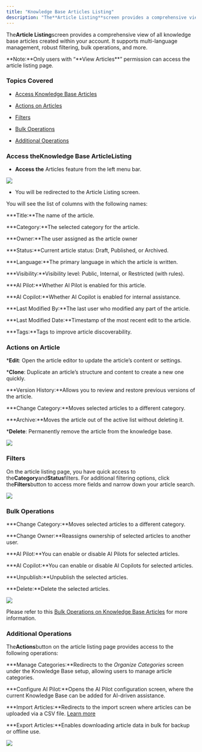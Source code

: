 ```yaml
---
title: "Knowledge Base Articles Listing"
description: "The**Article Listing**screen provides a comprehensive view of all knowledge base articles created within your account. It supports multi-language mana..."
---
```


The**Article Listing**screen provides a comprehensive view of all knowledge base articles created within your account. It supports multi-language management, robust filtering, bulk operations, and more.

<Note>
**Note:**Only users with “**View Articles**” permission can access the article listing page.

</Note>

### Topics Covered

* [Access Knowledge Base Articles](https://support.salesmate.io/hc/en-us/articles/44524743791897-Knowledge-Base-Articles-Listing#h_01JWA3TAVSG7XP66FG5ZBB2BT2)

* [Actions on Articles](https://support.salesmate.io/hc/en-us/articles/44524743791897-Knowledge-Base-Articles-Listing#h_01JWA3TNEX9JY1N7V8JMRZ2XJ4)

* [Filters](https://support.salesmate.io/hc/en-us/articles/44524743791897-Knowledge-Base-Articles-Listing#h_01JW65H7PN2DV02X3G22YDWA2C)

* [Bulk Operations](https://support.salesmate.io/hc/en-us/articles/44524743791897-Knowledge-Base-Articles-Listing#h_01JW6678JY5GKXAYA8J679XE67)

* [Additional Operations](https://support.salesmate.io/hc/en-us/articles/44524743791897-Knowledge-Base-Articles-Listing#h_01JW66Q3DNR4B1MWKMAHBC1ZCW)

### Access the**Knowledge Base Article**Listing

* **Access the** Articles feature from the left menu bar.

![](./images/blobid0.png)

* You will be redirected to the Article Listing screen.

You will see the list of columns with the following names:

***Title:**The name of the article.

***Category:**The selected category for the article.

***Owner:**The user assigned as the article owner

***Status:**Current article status: Draft, Published, or Archived.

***Language:**The primary language in which the article is written.

***Visibility:**Visibility level: Public, Internal, or Restricted (with rules).

***AI Pilot:**Whether AI Pilot is enabled for this article.

***AI Copilot:**Whether AI Copilot is enabled for internal assistance.

***Last Modified By:**The last user who modified any part of the article.

***Last Modified Date:**Timestamp of the most recent edit to the article.

***Tags:**Tags to improve article discoverability.

### Actions on Article

***Edit**: Open the article editor to update the article’s content or settings.

***Clone**: Duplicate an article’s structure and content to create a new one quickly.

***Version History:**Allows you to review and restore previous versions of the article.

***Change Category:**Moves selected articles to a different category.

***Archive:**Moves the article out of the active list without deleting it.

***Delete**: Permanently remove the article from the knowledge base.

![](./images/blobid0.png)

### Filters

On the article listing page, you have quick access to the**Category**and**Status**filters. For additional filtering options, click the**Filters**button to access more fields and narrow down your article search.

![](./images/blobid0.png)

### Bulk Operations

***Change Category:**Moves selected articles to a different category.

***Change Owner:**Reassigns ownership of selected articles to another user.

***AI Pilot:**You can enable or disable AI Pilots for selected articles.

***AI Copilot:**You can enable or disable AI Copilots for selected articles.

***Unpublish:**Unpublish the selected articles.

***Delete:**Delete the selected articles.

![](./images/blobid0.png)

Please refer to this [Bulk Operations on Knowledge Base Articles](https://support.salesmate.io/hc/en-us/articles/44524733757977-Bulk-Operations-On-Knowledge-Base-Articles) for more information.

### Additional Operations

The**Actions**button on the article listing page provides access to the following operations:

***Manage Categories:**Redirects to the _Organize Categories_ screen under the Knowledge Base setup, allowing users to manage article categories.

***Configure AI Pilot:**Opens the AI Pilot configuration screen, where the current Knowledge Base can be added for AI-driven assistance.

***Import Articles:**Redirects to the import screen where articles can be uploaded via a CSV file. [Learn more](https://support.salesmate.io/hc/en-us/articles/44633577758873-Import-Articles-from-a-CSV)

***Export Articles:**Enables downloading article data in bulk for backup or offline use.

![](./images/mceclip0.png)
